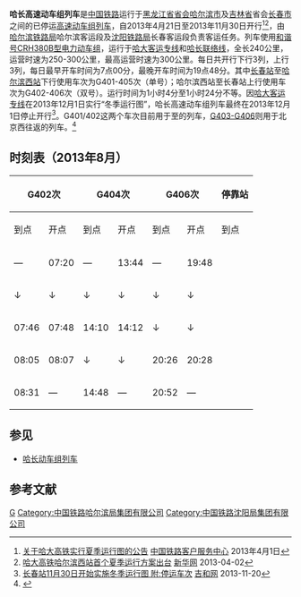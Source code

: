 {{Infobox CHNTrain
| name_bgcolor = blue
| Photo = 
| Photoname = 
| 国铁列车 = 哈长高速动车组列车
| 开行 = 2013年4月21日
| 停运 = 2013年12月1日
| 铁路局 = [[哈尔滨铁路局|哈尔滨铁路局]]、[[沈阳铁路局|沈阳铁路局]]
| 客运段  = 哈尔滨客运段、长春客运段
| 等级 = [[高速动车组列车|高速动车组列车]]
| 曾用车次 = 
| 目前车次 = G401-G406次
| 运行区间 = [[哈尔滨西站|哈尔滨西站]] ↔ [[长春站|长春站]]
| 途径线路 = [[哈大客运专线|哈大客运专线]]、[[哈长联络线|哈长联络线]]
| 发车时间 = 
| 终到时间 = 
| 全程时间 = 
| 停靠 = 
| 车体 = [[和谐号CRH380B型电力动车组|和谐号CRH380B型电力动车组]]
}} 

'''哈长高速动车组列车'''是[[中国铁路|中国铁路]]运行于[[黑龙江省|黑龙江省]][[首府|省会]][[哈尔滨市|哈尔滨市]]及[[吉林省|吉林省]]省会[[长春市|长春市]]之间的已停运[[高速动车组列车|高速动车组列车]]，自2013年4月21日至2013年11月30日开行<ref>[http://www.12306.cn/mormhweb/zxdt/tlxw_detail_3814.html 关于哈大高铁实行夏季运行图的公告] {{Wayback|url=http://www.12306.cn/mormhweb/zxdt/tlxw_detail_3814.html |date=20140715160230 }} [[中国铁路客户服务中心|中国铁路客户服务中心]] 2013年4月1日</ref><ref>[http://www.hlj.xinhuanet.com/news/2013-04/02/c_132277712.htm 哈大高铁哈尔滨西站首个夏季运行方案出台] {{Wayback|url=http://www.hlj.xinhuanet.com/news/2013-04/02/c_132277712.htm |date=20140718004725 }} [[新华网|新华网]] 2013-04-02</ref>，由[[哈尔滨铁路局|哈尔滨铁路局]]哈尔滨客运段及[[沈阳铁路局|沈阳铁路局]]长春客运段负责客运任务。列车使用[[和谐号CRH380B型电力动车组|和谐号CRH380B型电力动车组]]，运行于[[哈大客运专线|哈大客运专线]]和[[哈长联络线|哈长联络线]]，全长240公里，运营时速为250-300公里，最高运营时速为300公里。每日共开行下行3列，上行3列，每日最早开车时间为7点00分，最晚开车时间为19点48分。其中[[长春站|长春站]]至[[哈尔滨西站|哈尔滨西站]]下行使用车次为G401-405次（单号）；哈尔滨西站至长春站上行使用车次为G402-406次（双号）。运行时间为1小时4分至1小时24分不等。因[[哈大客运专线|哈大客运专线]]在2013年12月1日实行“冬季运行图”，哈长高速动车组列车最终在2013年12月1日停止开行<ref>[http://life.365jilin.com/html/2003410.shtml 长春站11月30日开始实施冬季运行图 附:停运车次] {{Wayback|url=http://life.365jilin.com/html/2003410.shtml |date=20160828211901 }} [[吉和网|吉和网]] 2013-11-20</ref>。G401/402这两个车次目前用于{{站|北京西}}至{{站|贵阳北}}的列车，[[京昆高速动车组列车|G403-G406]]则用于北京西往返{{站|昆明南}}的列车。<ref>{{cite news|url=http://www.fawan.com/2017/01/05/13922t185.html?kuaixun|title=新列车运行图今日实施 全国最长高铁列车G403首发|publisher=[[法制晚报|法制晚报]]|date=2017-01-05|accessdate=2017-01-05|archive-url=https://web.archive.org/web/20170106002556/http://www.fawan.com/2017/01/05/13922t185.html?kuaixun|archive-date=2017-01-06|dead-url=yes}}</ref>

==时刻表（2013年8月）==
{| class="wikitable mw-collapsible mw-collapsed"
! colspan="2"|G402次
! colspan="2"|G404次
! colspan="2"|G406次
! rowspan="2"|停靠站
! colspan="2"|G401次
! colspan="2"|G403次
! colspan="2"|G405次
|-
!到点!!开点!!到点!!开点!!到点!!开点!!到点!!开点!!到点!!开点!!到点!!开点
|-
|—||07:20||—||13:44||—||19:48||{{站|哈尔滨西}}||08:24||—||09:56||—||16:25||—
|-
|↓||↓||↓||↓||↓||↓||{{站|双城北}}||08:05||08:08||↑||↑||↑||↑
|-
|07:46||07:48||14:10||14:12||↓||↓||{{站|扶余北}}||07:48||07:50||09:29||09:31||15:58||16:00
|-
|08:05||08:07||↓||↓||20:26||20:28||{{站|德惠西}}||07:27||07:29||↑||↑||↑||↑
|-
|08:31||—||14:48||—||20:52||—||{{站|长春}}||—||07:00||—||08:51||—||15:20
|}

== 参见 ==
*[[哈长动车组列车|哈长动车组列车]]

== 参考文献 ==
{{Reflist|2}}
{{中国高速动车组列车车次}}
[[Category:中国铁路高速动车组列车车次|G]]
[[Category:中国铁路哈尔滨局集团有限公司|Category:中国铁路哈尔滨局集团有限公司]]
[[Category:中国铁路沈阳局集团有限公司|Category:中国铁路沈阳局集团有限公司]]